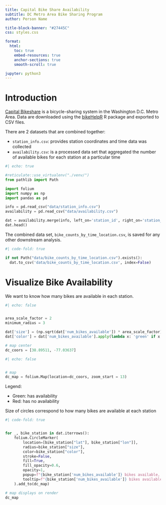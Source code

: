 ```yaml
---
title: Capital Bike Share Availability
subtitle: DC Metro Area Bike Sharing Program
author: Person Name

title-block-banner: "#27445C"
css: styles.css

format:
  html:
    toc: true
    embed-resources: true
    anchor-sections: true
    smooth-scroll: true

jupyter: python3
---
```


# Introduction

[Capital Bikeshare](https://capitalbikeshare.com/)
is a bicycle-sharing system in the Washington D.C. Metro Area.
Data are downloaded using the
[bikeHelpR](https://github.com/sol-eng/bikeHelpR)
R package and exported to CSV files.

There are 2 datasets that are combined together:

- `station_info.csv`: provides station coordinates and time data was collected
- `availability.csv`: is a processed data set that aggregated the number of
                      available bikes for each station at a particular time

```python
#| echo: true

#reticulate::use_virtualenv("./venv/")
from pathlib import Path

import folium
import numpy as np
import pandas as pd

info = pd.read_csv("data/station_info.csv")
availability = pd.read_csv("data/availability.csv")

dat = availability.merge(info, left_on='station_id', right_on='station_id')
dat.head()
```

The combined data set, `bike_counts_by_time_location.csv`,
is saved for any other downstream analysis.

```python
#| code-fold: true

if not Path("data/bike_counts_by_time_location.csv").exists():
  dat.to_csv('data/bike_counts_by_time_location.csv', index=False)
```

# Visualize Bike Availability

We want to know how many bikes are available in each station.

```python
#| echo: false


area_scale_factor = 2
minimum_radius = 3

dat['size'] = (np.sqrt(dat['num_bikes_available']) * area_scale_factor) + minimum_radius
dat['color'] = dat['num_bikes_available'].apply(lambda x: 'green' if x > 0 else 'red')
```

```python
# map center
dc_coors = [38.89511, -77.03637]
```

```python
#| echo: false


# map
dc_map = folium.Map(location=dc_coors, zoom_start = 13)
```

Legend:

- Green: has availability
- Red: has no availability

Size of circles correspond to how many bikes are available at each station

```python
#| code-fold: true


for _, bike_station in dat.iterrows():
    folium.CircleMarker(
        location=[bike_station["lat"], bike_station["lon"]],
        radius=bike_station["size"],
        color=bike_station["color"],
        stroke=False,
        fill=True,
        fill_opacity=0.6,
        opacity=1,
        popup=f"{bike_station['num_bikes_available']} bikes available, radius: {bike_station['size']}",
        tooltip=f"{bike_station['num_bikes_available']} bikes available",
    ).add_to(dc_map)

# map displays on render
dc_map
```
